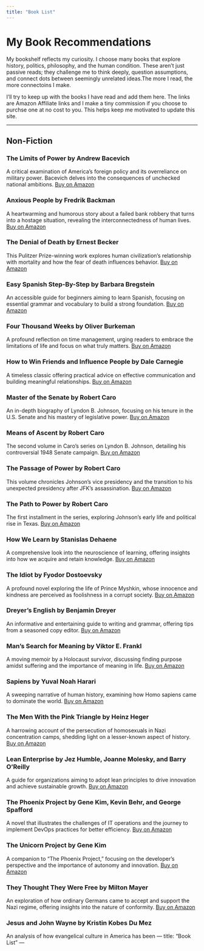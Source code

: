 ```yaml
---
title: "Book List"
---
```


# My Book Recommendations

My bookshelf reflects my curiosity. I choose many books that explore history, politics, philosophy, and the human condition. These aren’t just passive reads; they challenge me to think deeply, question assumptions, and connect dots between seemingly unrelated ideas.The more I read, the more connectoins I make.

I'll try to keep up with the books I have read and add them here. The links are Amazon Affiliate links and I make a tiny commission if you choose to purchse one at no cost to you. This helps keep me motivated to update this site.

------------------------------------------------------------------------

## Non-Fiction

### **The Limits of Power** by Andrew Bacevich

A critical examination of America's foreign policy and its overreliance on military power. Bacevich delves into the consequences of unchecked national ambitions. [Buy on Amazon](https://www.amazon.com/Limits-Power-End-American-Exceptionalism/dp/0805088156?tag=hatro-20)

### **Anxious People** by Fredrik Backman

A heartwarming and humorous story about a failed bank robbery that turns into a hostage situation, revealing the interconnectedness of human lives. [Buy on Amazon](https://www.amazon.com/Anxious-People-Novel-Fredrik-Backman/dp/1501160834?tag=hatro-20)

### **The Denial of Death** by Ernest Becker

This Pulitzer Prize-winning work explores human civilization's relationship with mortality and how the fear of death influences behavior. [Buy on Amazon](https://www.amazon.com/Denial-Death-Ernest-Becker/dp/0684832402?tag=hatro-20)

### **Easy Spanish Step-By-Step** by Barbara Bregstein

An accessible guide for beginners aiming to learn Spanish, focusing on essential grammar and vocabulary to build a strong foundation. [Buy on Amazon](https://www.amazon.com/Easy-Spanish-Step-Step/dp/0071463380?tag=hatro-20)

### **Four Thousand Weeks** by Oliver Burkeman

A profound reflection on time management, urging readers to embrace the limitations of life and focus on what truly matters. [Buy on Amazon](https://www.amazon.com/Four-Thousand-Weeks-Management-Mortals/dp/0374159122?tag=hatro-20)

### **How to Win Friends and Influence People** by Dale Carnegie

A timeless classic offering practical advice on effective communication and building meaningful relationships. [Buy on Amazon](https://www.amazon.com/How-Win-Friends-Influence-People/dp/0671027034?tag=hatro-20)

### **Master of the Senate** by Robert Caro

An in-depth biography of Lyndon B. Johnson, focusing on his tenure in the U.S. Senate and his mastery of legislative power. [Buy on Amazon](https://www.amazon.com/Master-Senate-Years-Lyndon-Johnson/dp/0394720954?tag=hatro-20)

### **Means of Ascent** by Robert Caro

The second volume in Caro's series on Lyndon B. Johnson, detailing his controversial 1948 Senate campaign. [Buy on Amazon](https://www.amazon.com/Means-Ascent-Years-Lyndon-Johnson/dp/067973371X?tag=hatro-20)

### **The Passage of Power** by Robert Caro

This volume chronicles Johnson's vice presidency and the transition to his unexpected presidency after JFK's assassination. [Buy on Amazon](https://www.amazon.com/Passage-Power-Years-Lyndon-Johnson/dp/0375713255?tag=hatro-20)

### **The Path to Power** by Robert Caro

The first installment in the series, exploring Johnson's early life and political rise in Texas. [Buy on Amazon](https://www.amazon.com/Path-Power-Years-Lyndon-Johnson/dp/0679729453?tag=hatro-20)

### **How We Learn** by Stanislas Dehaene

A comprehensive look into the neuroscience of learning, offering insights into how we acquire and retain knowledge. [Buy on Amazon](https://www.amazon.com/How-We-Learn-Why-Brains/dp/0525559886?tag=hatro-20)

### **The Idiot** by Fyodor Dostoevsky

A profound novel exploring the life of Prince Myshkin, whose innocence and kindness are perceived as foolishness in a corrupt society. [Buy on Amazon](https://www.amazon.com/Idiot-Fyodor-Dostoevsky/dp/014044792X?tag=hatro-20)

### **Dreyer's English** by Benjamin Dreyer

An informative and entertaining guide to writing and grammar, offering tips from a seasoned copy editor. [Buy on Amazon](https://www.amazon.com/Dreyers-English-Ultimate-Companion-Writing/dp/0812995708?tag=hatro-20)

### **Man's Search for Meaning** by Viktor E. Frankl

A moving memoir by a Holocaust survivor, discussing finding purpose amidst suffering and the importance of meaning in life. [Buy on Amazon](https://www.amazon.com/Mans-Search-Meaning-Viktor-Frankl/dp/080701429X?tag=hatro-20)

### **Sapiens** by Yuval Noah Harari

A sweeping narrative of human history, examining how Homo sapiens came to dominate the world. [Buy on Amazon](https://www.amazon.com/Sapiens-Humankind-Yuval-Noah-Harari/dp/0062316095?tag=hatro-20)

### **The Men With the Pink Triangle** by Heinz Heger

A harrowing account of the persecution of homosexuals in Nazi concentration camps, shedding light on a lesser-known aspect of history. [Buy on Amazon](https://www.amazon.com/Men-Pink-Triangle-Heinz-Heger/dp/1555830064?tag=hatro-20)

### **Lean Enterprise** by Jez Humble, Joanne Molesky, and Barry O'Reilly

A guide for organizations aiming to adopt lean principles to drive innovation and achieve sustainable growth. [Buy on Amazon](https://www.amazon.com/Lean-Enterprise-Performance-Organizations-High-Performance/dp/1449368425?tag=hatro-20)

### **The Phoenix Project** by Gene Kim, Kevin Behr, and George Spafford

A novel that illustrates the challenges of IT operations and the journey to implement DevOps practices for better efficiency. [Buy on Amazon](https://www.amazon.com/Phoenix-Project-DevOps-Helping-Business/dp/1942788290?tag=hatro-20)

### **The Unicorn Project** by Gene Kim

A companion to "The Phoenix Project," focusing on the developer's perspective and the importance of autonomy and innovation. [Buy on Amazon](https://www.amazon.com/Unicorn-Project-Developers-Disruption-Thriving/dp/1942788762?tag=hatro-20)

### **They Thought They Were Free** by Milton Mayer

An exploration of how ordinary Germans came to accept and support the Nazi regime, offering insights into the nature of conformity. [Buy on Amazon](https://www.amazon.com/They-Thought-Were-Free-Germans/dp/022652583X?tag=hatro-20)

### **Jesus and John Wayne** by Kristin Kobes Du Mez

An analysis of how evangelical culture in America has been --- title: "Book List" ---
